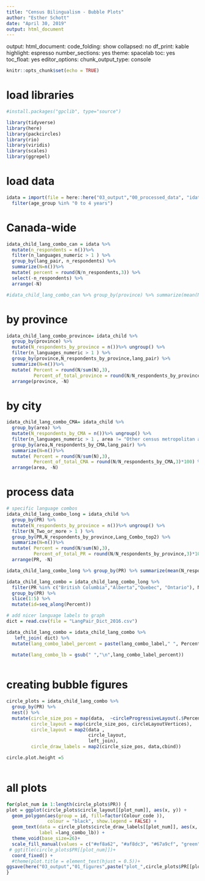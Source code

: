 ---
title: "Census Bilingualism - Bubble Plots"
author: "Esther Schott"
date: "April 30, 2019"
output: html_document
---
output: 
  html_document: 
    code_folding: show
    collapsed: no
    df_print: kable
    highlight: espresso
    number_sections: yes
    theme: spacelab
    toc: yes
    toc_float: yes
editor_options: 
  chunk_output_type: console
```{r setup, include=FALSE}
knitr::opts_chunk$set(echo = TRUE)
```




# load libraries
```{r}
#install.packages("gpclib", type="source")

library(tidyverse)
library(here)
library(packcircles)
library(rio)
library(viridis)
library(scales)
library(ggrepel)
```

# load data

```{r}
idata = import(file = here::here("03_output","00_processed_data", "idata_preprocessed.Rdata")) %>%
  filter(age_group %in% "0 to 4 years")
```
# Canada-wide
```{r}
idata_child_lang_combo_can = idata %>% 
  mutate(n_respondents = n())%>% 
  filter(n_languages_numeric > 1 ) %>%
  group_by(lang_pair, n_respondents) %>%
  summarize(N=n())%>%
  mutate( percent = round(N/n_respondents,3)) %>%
  select(-n_respondents) %>%
  arrange(-N)

#idata_child_lang_combo_can %>% group_by(province) %>% summarize(mean(N_respondents_by_province))
```
# by province
```{r}
idata_child_lang_combo_province= idata_child %>% 
  group_by(province) %>%
  mutate(N_respondents_by_province = n())%>% ungroup() %>% 
  filter(n_languages_numeric > 1 ) %>%
  group_by(province,N_respondents_by_province,lang_pair) %>%
  summarize(N=n())%>%
  mutate( Percent = round(N/sum(N),3),
          Percent_of_total_province = round(N/N_respondents_by_province,3)*100) %>%
  arrange(province, -N)
```



# by city 
```{r}
idata_child_lang_combo_CMA= idata_child %>% 
  group_by(area) %>%
  mutate(N_respondents_by_CMA = n())%>% ungroup() %>%
  filter(n_languages_numeric > 1 , area != "Other census metropolitan areas, census agglomerations and o") %>%
  group_by(area,N_respondents_by_CMA,lang_pair) %>%
  summarize(N=n())%>%
  mutate( Percent = round(N/sum(N),3),
          Percent_of_total_CMA = round(N/N_respondents_by_CMA,3)*100) %>%
  arrange(area, -N)
```


# process data

```{r}

# specific language combos
idata_child_lang_combo_long = idata_child %>% 
  group_by(PR) %>%
  mutate(N_respondents_by_province = n())%>% ungroup() %>%
  filter(N_Two_or_more > 1 ) %>%
  group_by(PR,N_respondents_by_province,Lang_Combo_top2) %>%
  summarize(N=n())%>%
  mutate( Percent = round(N/sum(N),3),
          Percent_of_total_PR = round(N/N_respondents_by_province,3)*100) %>%
  arrange(PR, -N)

idata_child_lang_combo_long %>% group_by(PR) %>% summarize(mean(N_respondents_by_province))

idata_child_lang_combo = idata_child_lang_combo_long %>%
  filter(PR %in% c("British Columbia","Alberta","Quebec", "Ontario"), N >5) %>%
  group_by(PR) %>%
  slice(1:5) %>%
  mutate(id=seq_along(Percent))

# add nicer language labels to graph
dict = read.csv(file = "LangPair_Dict_2016.csv")

idata_child_lang_combo = idata_child_lang_combo %>%
   left_join( dict) %>%
  mutate(lang_combo_label_percent = paste(lang_combo_label," ", Percent_of_total_PR, "%", sep="")) %>%
 
  mutate(lang_combo_lb = gsub(" ","\n",lang_combo_label_percent))



```







# creating bubble figures
```{r}




circle_plots = idata_child_lang_combo %>% 
  group_by(PR) %>%  
  nest() %>%  
  mutate(circle_size_pos = map(data,  ~circleProgressiveLayout(.$Percent)),
         circle_layout = map(circle_size_pos, circleLayoutVertices),
         circle_layout = map2(data , 
                              circle_layout, 
                              left_join),
         circle_draw_labels = map2(circle_size_pos, data,cbind)) 

circle.plot.height =5
  
```
# all plots
```{r}

for(plot_num in 1:length(circle_plots$PR)) {
plot = ggplot(circle_plots$circle_layout[[plot_num]], aes(x, y)) + 
  geom_polygon(aes(group = id, fill=factor(Colour_code )), 
               colour = "black", show.legend = FALSE) +
  geom_text(data = circle_plots$circle_draw_labels[[plot_num]], aes(x, y,fontface=2,lineheight=.8, 
            label =lang_combo_lb)) +
  theme_void(base_size=26)+
  scale_fill_manual(values = c("#ef8a62", "#af8dc3", "#67a9cf", "green"))+
 # ggtitle(circle_plots$PR[[plot_num]])+
  coord_fixed() +
  #theme(plot.title = element_text(hjust = 0.5))+ 
ggsave(here("03_output","01_figures",paste("plot_",circle_plots$PR[[plot_num]],".png",sep="")), width=4.5,height=4.5)
}
```

